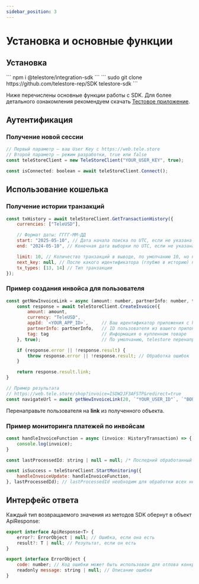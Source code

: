 ```yaml
---
sidebar_position: 3
---
```


# Установка и основные функции

## Установка


<Tabs>
    <TabItem value="npm" label="npm" default>
        ```
        npm i @telestore/integration-sdk
        ```
    </TabItem>
    <TabItem value="git" label="Git">
        ```
        sudo git clone https://github.com/telestore-rep/SDK telestore-sdk
        ```
    </TabItem>
</Tabs>

Ниже перечислены основные функции работы с SDK. Для более детального ознакомления рекомендуем скачать [Тестовое приложение](testapp.md#install).

## Аутентификация

### Получение новой сессии
```javascript
// Первый параметр — ваш User Key с https://web.tele.store
// Второй параметр — режим разработки, true или false
const teleStoreClient = new TeleStoreClient("YOUR_USER_KEY", true); 

const isConnected: boolean = await teleStoreClient.Connect();
```

## Использование кошелька

### Получение истории транзакций

```javascript
const txHistory = await teleStoreClient.GetTransactionHistory({
    currencies: ["TeleUSD"],

    // Формат даты: ГГГГ-ММ-ДД
    start: "2025-05-10", // Дата начала поиска по UTC, если не указана — то 90 дней от конца.
    end: "2024-05-10", // Конечная дата выборки по UTC, если не указана, то текущая.

    limit: 10, // Количество транзакций в выводе, по умолчанию 10, но не более 100
    next_key: null, // После какого идентификатора (глубже в историю) продолжить выборку (для ленивой загрузки)
    tx_types: [13, 14] // Тип транзакции
});
```

### Пример создания инвойса для пользователя

```javascript
const getNewInvoiceLink = async (amount: number, partnerInfo: number, tag: string) => {
    const response = await teleStoreClient.CreateInvoice({
        amount: amount,
        currency: "TeleUSD",
        appId: `<YOUR_APP_ID>`,     // Ваш идентификатор приложения с https://web.tele.store
        partnerInfo: partnerInfo,   // ID пользователя из вашего приложения
        tag: tag                    // Информация о купленном товаре
    }, true);                       // По умолчанию, telestore перенаправит пользователя на ваше приложение после оплаты, если вы хотите этого избежать, установите false

    if (response.error || !response.result) {
        throw response.error || !response.result; // Обработка ошибок
    }

    return response.result.link;
}

// Пример результата
// https://web.tele.store/shop?invoice=ISDW2JF3AFSTP&redirect=true
const navigateUrl = await getNewInvoiceLink(20, `"YOUR_USER_ID"`, `"BOUGHT_ITEM_INFO"`);
```
Перенаправьте пользователя на **link** из полученного объекта.

### Пример мониторинга платежей по инвойсам

```javascript
const handleInvoiceFunction = async (invoice: HistoryTransaction) => {
    console.log(invoice);
}

const lastProcessedId: string | null = null; /* Последний обработанный вашим приложением счет-фактура транзакции */

const isSuccess = teleStoreClient.StartMonitoring({
    handleInvoiceUpdate: handleInvoiceFunction,
}, lastProcessedId); // lastProcessedId необходим для обработки всех необработанных транзакций, прежде чем начнется мониторинг.
```

## Интерфейс ответа

Каждый тип возвращаемого значения из методов SDK обернут в объект ApiResponse:

```javascript
export interface ApiResponse<T> {
    error?: ErrorObject | null; // Ошибка, если она есть
    result?: T | null; // Результат, если он есть
}

export interface ErrorObject {
    code: number; // Код ошибки может быть использован для отлова конкретных кодов ошибок
    readonly message: string | null; // Описание ошибки     
}
```